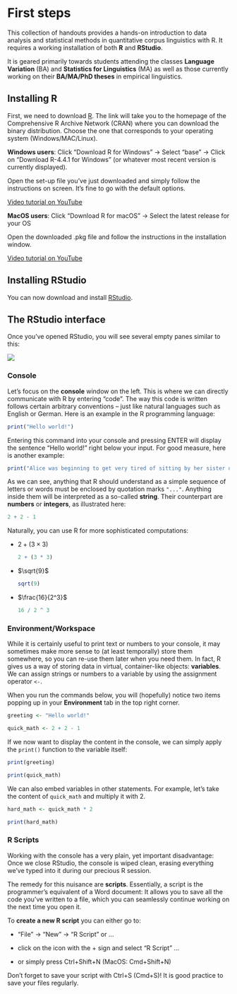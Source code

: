 # First steps {.unnumbered}

This collection of handouts provides a hands-on introduction to data
analysis and statistical methods in quantitative corpus linguistics with
R. It requires a working installation of both **R** and **RStudio**.

It is geared primarily towards students attending the classes **Language
Variation** (BA) and **Statistics for Linguistics** (MA) as well as
those currently working on their **BA/MA/PhD theses** in empirical
linguistics.

## Installing R

First, we need to download [R](https://ftp.fau.de/cran/). The link will
take you to the homepage of the Comprehensive R Archive Network (CRAN)
where you can download the binary distribution. Choose the one that
corresponds to your operating system (Windows/MAC/Linux).

**Windows users**: Click "Download R for Windows" $\rightarrow$ Select "base" $\rightarrow$
Click on "Download R-4.4.1 for Windows" (or whatever most recent version
is currently displayed).

Open the set-up file you've just downloaded and simply follow the
instructions on screen. It's fine to go with the default options.

[Video tutorial on YouTube](https://www.youtube.com/watch?v=mfGFv-iB724)

**MacOS users**: Click "Download R for macOS" $\rightarrow$ Select the latest
release for your OS

Open the downloaded .pkg file and follow the instructions in the
installation window.

[Video tutorial on YouTube](https://www.youtube.com/watch?v=Icawuhf0Yqo)

## Installing RStudio

You can now download and install
[RStudio](https://posit.co/download/rstudio-desktop/).

## The RStudio interface

Once you've opened RStudio, you will see several empty panes similar to
this:

![](RStudio.png){fig-align="center"}

### Console

Let's focus on the **console** window on the left. This is where we can
directly communicate with R by entering "code". The way this code is
written follows certain arbitrary conventions -- just like natural
languages such as English or German. Here is an example in the R
programming language:

```r
print("Hello world!")
```

Entering this command into your console and pressing ENTER will display
the sentence "Hello world!" right below your input. For good measure, here is another example:

```r
print("Alice was beginning to get very tired of sitting by her sister on the bank, and of having nothing to do")

```

As we can see, anything that R should understand as a simple
sequence of letters or words must be enclosed by quotation marks `"..."`.
Anything inside them will be interpreted as a so-called **string**.
Their counterpart are **numbers** or **integers**, as illustrated here:

```r
2 + 2 - 1
```

Naturally, you can use R for more sophisticated computations:

-   $2 + (3 \times 3)$

    ```r
    2 + (3 * 3)
    ```

-   $\sqrt{9}$

    ```r
    sqrt(9)
    ```

-   $\frac{16}{2^3}$

    ```r
    16 / 2 ^ 3
    ```

### Environment/Workspace

While it is certainly useful to print text or numbers to your console, it may sometimes make more sense to (at least temporally) store them somewhere, so you can re-use them later when you need them. In fact, R gives us a way of storing data in virtual, container-like objects: **variables**. We can assign strings or numbers to a variable by using the assignment operator `<-`.

When you run the commands below, you will (hopefully) notice two items  popping up in your **Environment** tab in the top right corner.

```r
greeting <- "Hello world!"

quick_math <- 2 + 2 - 1

```

If we now want to display the content in the console, we can simply apply the ``print()`` function to the variable itself:

```r
print(greeting)

print(quick_math)
```

We can also embed variables in other statements. For example, let's take the content of ``quick_math`` and multiply it with 2.

```r
hard_math <- quick_math * 2

print(hard_math)
```

### R Scripts

Working with the console has a very plain, yet important disadvantage: Once we close RStudio, the console is wiped clean, erasing everything we've typed into it during our precious R session.

The remedy for this nuisance are **scripts**. Essentially, a script is the programmer's equivalent of a Word document: It allows you to save all the code you've written to a file, which you can seamlessly continue working on the next time you open it.

To **create a new R script** you can either go to:

-   "File" $\rightarrow$ "New" $\rightarrow$ "R Script" or ...

-   click on the icon with the + sign and select "R Script" ...

-   or simply press Ctrl+Shift+N (MacOS: Cmd+Shift+N)

Don't forget to save your script with Ctrl+S (Cmd+S)! It is good practice to save your files regularly.



